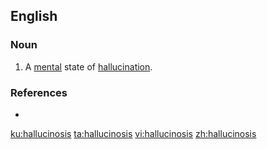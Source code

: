 ==English==

===Noun===
{{en-noun|~|hallucinoses}}

# {{context|pathology|lang=en}} A [[mental]] state of [[hallucination]].

===References===
* {{R:Webster NCD 1974}}

[[ku:hallucinosis]]
[[ta:hallucinosis]]
[[vi:hallucinosis]]
[[zh:hallucinosis]]